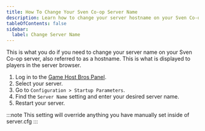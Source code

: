```yaml
---
title: How To Change Your Sven Co-op Server Name
description: Learn how to change your server hostname on your Sven Co-op server.
tableOfContents: false
sidebar:
  label: Change Server Name
---
```


This is what you do if you need to change your server name on your Sven Co-op server, also referred to as a hostname. This is what is displayed to players in the server browser.

1. Log in to the [Game Host Bros Panel](https://panel.gamehostbros.com/).
2. Select your server.
3. Go to `Configuration > Startup Parameters`.
4. Find the `Server Name` setting and enter your desired server name.
5. Restart your server.

:::note
This setting will override anything you have manually set inside of server.cfg
:::